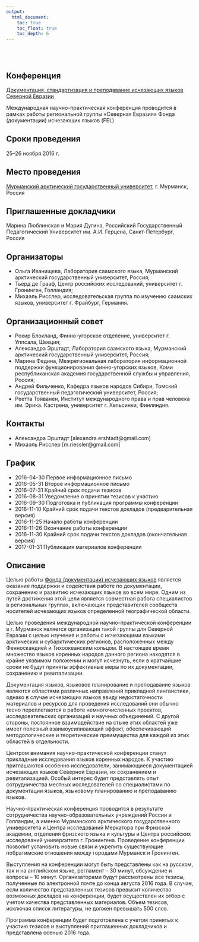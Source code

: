 ```yaml
---
output:
  html_document:
    toc: true
    toc_float: true
    toc_depth: 6
---
```


</br>
</br>

## Конференция

[Документация, стандартизация и преподавание исчезающих языков Северной Евразии](http://langdoc.github.io/RIGNE2016/rus.html)

Международная научно-практическая конференция проводится в рамках работы региональной группы «Северная Евразия» Фонда (документации) исчезающих языков (FEL)

## Сроки проведения

25–26 ноября 2016 г.

## Место проведения

[Мурманский арктический государственный университет](http://www.mspu.edu.ru), г. Мурманск, Россия 

## Приглашенные докладчики

Марина Люблинская и Мария Дугина, Российский Государственный Педагогический Университет им. А.И. Герцена, Санкт-Петербург, Россия

## Организаторы

* Ольга Иванищева, Лаборатория саамского языка, Мурманский арктический государственный университет, Россия; 
* Тьерд де Грааф, Центр российских исследований, университет г. Гронинген, Голландия;
* Михаэль Рисслер, исследовательская группа по изучению саамских языков, университет г. Фрайбург, Германия. 

## Организационный совет

* Рохир Блокланд, Финно-угорское отделение, университет г. Уппсала, Швеция; 
* Александра Эрштадт, Лаборатория саамского языка, Мурманский арктический государственный университет, Россия;
* Марина Федина, Межрегиональная лаборатория информационной поддержки функционирования финно-угорских языков, Коми республиканская академия государственной службы и управления, Россия;
* Андрей Фильченко, Кафедра языков народов Сибири, Томский государственный педагогический университет, Россия;
* Реетта Тойванен, Институт международного права и прав человека им. Эрика. Кастрена, университет г. Хельсинки, Финляндия. 

## Контакты

* Александра Эрштадт [alexandra.ershtadt@gmail.com]
* Михаэль Рисслер [m.riessler@gmail.com]

## График

* 2016-04-30 Первое информационное письмо
* 2016-05-31 Второе информационное письмо
* 2016-07-31 Крайний срок подачи тезисов
* 2016-08-31 Уведомление о принятии тезисов к участию
* 2016-09-30 Подготовка и публикация программы конференции
* 2016-11-10 Крайний срок подачи текстов докладов (предварительная версия)
* 2016-11-25 Начало работы конференции 
* 2016-11-26 Окончание работы конференции
* 2016-11-30 Крайний срок подачи текстов докладов (окончательная версия) 
* 2017-01-31 Публикация материалов конференции 

## Описание

Целью работы [Фонда (документации) исчезающих языков](http://www.ogmios.org/) является оказание поддержки и содействия работе по документации, сохранению и развитию исчезающих языков во всем мире. Одним из путей достижения этой цели является совместная работа специалистов в региональных группах, включающих представителей сообществ носителей исчезающих языков определенной географической области. 

Целью проведения международной научно-практической конференции в г. Мурманск является организация такой группы для Северной Евразии с целью изучения и работы с исчезающими языками арктических и субарктических регионов, расположенных между Фенноскандией и Тихоокеанским кольцом. В настоящее время множество языков коренных народов данного региона находятся в крайне уязвимом положении и могут исчезнуть, если в кратчайшие сроки не будут приняты эффективные меры по их документации, сохранению и ревитализации. 

Документация языков, языковое планирование и преподавание языков являются областями различных направлений прикладной лингвистики, однако в случае исчезающих языков ввиду недостаточности материалов и ресурсов для проведения исследований они обычно тесно переплетаются в работе немногочисленных проектов, исследовательских организаций и научных объединений. С другой стороны, постоянное взаимодействие на стыке этих областей уже имеет полезный взаимоусиливающий эффект, обеспечивающий методологические и теоретические преимущества для каждой из этих областей в отдельности. 

Центром внимания научно-практической конференции станут прикладные исследования языков коренных народов. К участию приглашаются особенно исследователи, занимающиеся документацией исчезающих языков Северной Евразии, их сохранением и ревитализацией. Особый интерес будет представлять опыт сотрудничества местных исследователей со специалистами по документации языков, языковому планированию и преподаванию языков. 

Научно-практическая конференция проводится в результате сотрудничества научно-образовательных учреждений России и Голландии, а именно Мурманского арктического государственного университета и Центра исследований Меркатора при Фризской академии, отделения фризского языка и культуры и Центра российских исследований университета г. Гронингена. Проведение конференции позволит установить новые связи и укрепить существующие побратимские отношения между городами Мурманск и Гронинген. 

Выступления на конференции могут быть представлены как на русском, так и на английском языке, регламент – 30 минут, обсуждение и вопросы – 10 минут. 
Организаторами будут рассмотрены все тезисы, полученные по электронной почте до конца августа 2016 года. В случае, если количество представленных тезисов превысит количество возможных докладов на конференции, будет осуществлен их отбор с учетом качества представленных материалов. Объем тезисов, исключая список литературы, не должен превышать 500 слов.   

Программа конференции будет подготовлена с учетом принятых к участию тезисов и выступлений приглашенных докладчиков и представлена осенью 2016 года.  
